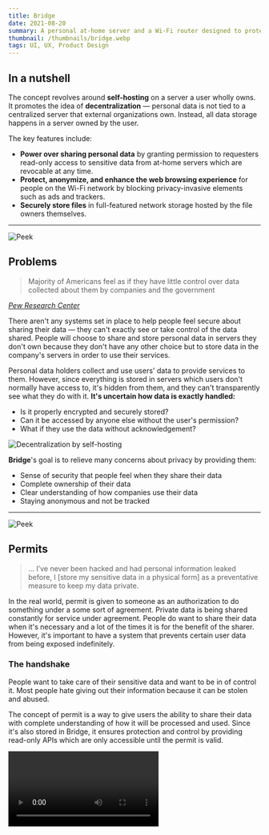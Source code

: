 ```yaml
---
title: Bridge
date: 2021-08-20
summary: A personal at-home server and a Wi-Fi router designed to protect user's privacy.
thumbnail: /thumbnails/bridge.webp
tags: UI, UX, Product Design
---
```


## In a nutshell
The concept revolves around **self-hosting** on a server a user wholly owns. It promotes the idea of **decentralization**
— personal data is not tied to a centralized server that external organizations own. Instead, all data storage happens
in a server owned by the user.

The key features include:
- **Power over sharing personal data** by granting permission to requesters read-only access to sensitive data from at-home
servers which are revocable at any time.
- **Protect, anonymize, and enhance the web browsing experience** for people on the Wi-Fi network by blocking
privacy-invasive elements such as ads and trackers.
- **Securely store files** in full-featured network storage hosted by the file owners themselves.

* * *

![Peek](/bridge/sneak-peek.webp)
## Problems
>Majority of Americans feel as if they have little control over data collected about them by companies and the government

[*Pew Research Center*](https://www.pewresearch.org/internet/2019/11/15/americans-and-privacy-concerned-confused-and-feeling-lack-of-control-over-their-personal-information/)

There aren't any systems set in place to help people feel secure about sharing their data — they can't exactly see
or take control of the data shared. People will choose to share and store personal data in servers they don't own
because they don't have any other choice but to store data in the company's servers in order to use their services.

Personal data holders collect and use users' data to provide services to them. However, since everything is stored in
servers which users don't normally have access to, it's hidden from them, and they can't transparently see what they do
with it. **It's uncertain how data is exactly handled:**
- Is it properly encrypted and securely stored?
- Can it be accessed by anyone else without the user's permission?
- What if they use the data without acknowledgement?

![Decentralization by self-hosting](/bridge/decentralization.webp)

**Bridge**'s goal is to relieve many concerns about privacy by providing them:
- Sense of security that people feel when they share their data
- Complete ownership of their data
- Clear understanding of how companies use their data
- Staying anonymous and not be tracked

* * *

![Peek](/bridge/permit-illust.webp)
## Permits
>... I’ve never been hacked and had personal information leaked before, I [store my sensitive data in a physical form]
as a preventative measure to keep my data private.

In the real world, permit is given to someone as an authorization to do something under a some sort of agreement.
Private data is being shared constantly for service under agreement. People do want to share their data when it's
necessary and a lot of the times it is for the benefit of the sharer. However, it's important to have a system that
prevents certain user data from being exposed indefinitely.

### The handshake
People want to take care of their sensitive data and want to be in of control it. Most people hate giving out their
information because it can be stolen and abused.

The concept of permit is a way to give users the ability to share their data with complete understanding of how it
will be processed and used. Since it's also stored in Bridge, it ensures protection and control by providing
read-only APIs which are only accessible until the permit is valid.

<Video src="/bridge/videos/permit-request.mp4" width={240} type="mp4" />

*Permits are granted after a request → review → approval process.*

![Permit request iterations](/bridge/permit-iterations.webp)
*Multiple prototypes were tested and iterated for clarity and simplicity of handshake process.*

### Permit management
After giving permits to requesters, permits show exactly what data is being shared and how it's being used by the requesters.
If users don't want to share their data for whatever reason, they can revoke permits with an ease.

![Permit management](/bridge/permit-management.webp)
*Hierarchically organized depth of permits showing clarity of shared data.*

* * *

## Blockers
>I feel invaded. I'm constantly being tracked on the web. I don't want anyone to access my private data and also have it
monetized.

Blockers are content blockers at a router level which requires no additional setup for all users on the Wi-Fi network.
Blockers protect users from unwanted tracks, malicious websites and privacy-invasive elements while browsing on the
internet or using applications.

### Website block
Blocking a website before it's loaded on the end user's devices is a way to protect themselves from getting attacked from
malicious websites.

![Blockers blocked example](/bridge/blockers-website-blocked.webp)
*Example of malicious page being blocked by redirecting web page request to Bridge's sentinel page.*

### Removing unwanted elements
Ads and trackers make people feel insecure while browsing on the web because they are everywhere — blocking them
reduces visual cognitive load and helps users stay anonymous while browsing the web.

![Blockers ads removed example](/bridge/blockers-ads-removed.webp)
*Unwanted contents such as ads and trackers are removed.*

### Custom blockers
For people who want to use their own custom blockers, they can create patterns to block specific elements.

![Blockers](/bridge/blockers.webp)
*Customizable blockers with patterns make Wi-Fi level blocking even more powerful.*

* * *

## Privacy report
Through interviews and research, it was important to ensure that people feel secure about their privacy. In order to do
so, privacy reports exactly shows how Bridge is working behind the scenes to protect them.
<Video src="/bridge/videos/privacy-report.mp4" className="bg-gray-700" width={240} type="mp4" />

* * *

## Widgets
Complex information are made into cards to organize and hierarchically reduce the cognitive load by adding depth of each
feature or element.

![Desktop Main](/bridge/desktop-main.webp)
*Widget based desktop experience organizes features in clear manner for management*

## Files
Files are stored as it would like any other cloud storage services. In addition, users are encouraged to
organize and optimize storage spaces as the physical storage such as hard drives need to be maintained by the owners.
![Desktop Files](/bridge/desktop-files.webp)
*Self-hosted Network Attached Storage(NAS) allows users to completely own their files without storing in third-party servers*
![Optimize Files](/bridge/desktop-optimize.webp)
*User-centric file management prevents overload of unnecessary data for longevity of the mounted storages (HDDs, SSDs, M2s)*

* * *

## Design system
Tiny design system was developed to keep designs scalable, manageable, and consistent across the whole project.
![Design System Hero](/bridge/ds-hero.webp)

### Spaces
Inspired by how [REM](https://www.w3.org/TR/css-values-3/#absolute-lengths) units work in CSS, spacial system focuses
on consistency and pixel-perfect driven components that are divisible by 2 evenly. This prevents half-pixel values which
could break certain designs on certain browsers and devices.
![Spatial System](/bridge/ds-spatial-system.webp)

### Accessible colors and dark mode
The designs embrace color mode preferences and are [WCAG 2.1 Compliant](https://www.w3.org/TR/WCAG21/) for
accessibility as contrast ratios are important for clear communication of data permits and preventing user errors.
![Color System](/bridge/ds-colors.webp)

### Layouts, typography, and glyphs
Using spacial guidelines as a base, column based layouts were spaced out accordingly and a set of typographic rules
were created to harmoniously work with the other components.
<Scroller>

  ![Layout System](/bridge/ds-layout-system.webp)

  ![Typography System](/bridge/ds-typography.webp)

  ![Glyph System](/bridge/ds-glyphs.webp)

</Scroller>

### Components
These components are the outcome of following the systems and guidelines above.
![Components Light](/bridge/ds-components-light.webp)
![Components Dark](/bridge/ds-components-dark.webp)

## Next Steps
In an attempt to solve privacy concerns people face when using services or browsing the internet, this project's concepts
were centered around the idea of a decentralization by self-hosting. **This may not be a perfect solution because it requires:**
- Stable home internet connection for server uptime.
- Some sort of server management and storage management.

However, the project lead me to explore what might be required to build systems and interactions around a scoped concept.

![Web 3 Hero](/bridge/web3.webp)

### Web 3
Today, blockchain technology is being explored and used mainly for crypto currencies. [Web3](https://en.wikipedia.org/wiki/Web3)
is speculated to be the next step in decentralization of servers and transparent exchange of data. The next step would
be to explore how Web3 technologies can change how the services are used.